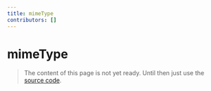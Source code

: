 ```yaml
---
title: mimeType
contributors: []
---
```


# mimeType

> The content of this page is not yet ready. Until then just use the [source code](https://github.com/fabian-hiller/valibot/blob/main/library/src/validations/mimeType/mimeType.ts).
